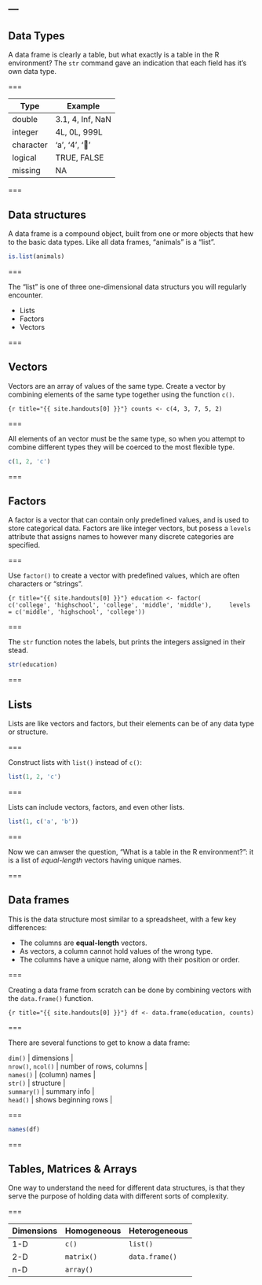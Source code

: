 ---
---

## Data Types

A data frame is clearly a table, but what exactly is a table in the R
environment? The `str` command gave an indication that each field has it's own
data type.

===

| Type      | Example           |
|-----------+-------------------|
| double    | 3.1, 4, Inf, NaN  |
| integer   | 4L, 0L, 999L      |
| character | 'a', '4', '👏'    |
| logical   | TRUE, FALSE       |
| missing   | NA                |

===

## Data structures

A data frame is a compound object, built from one or more objects that hew to
the basic data types. Like all data frames, "animals" is a "list".

```r
is.list(animals)
```


===

The "list" is one of three one-dimensional data structurs you will regularly
encounter.

- Lists
- Factors
- Vectors

===

## Vectors

Vectors are an array of values of the same type. Create a vector by combining
elements of the same type together using the function `c()`.

```{r title="{{ site.handouts[0] }}"}
counts <- c(4, 3, 7, 5, 2)
```

===

All elements of an vector must be the same type, so when you attempt to combine
different types they will be coerced to the most flexible type.

```r
c(1, 2, 'c')
```

===

## Factors

A factor is a vector that can contain only predefined values, and is used to
store categorical data. Factors are like integer vectors, but posess a `levels`
attribute that assigns names to however many discrete categories are specified.

===

Use `factor()` to create a vector with predefined values, which are often
characters or "strings".

```{r title="{{ site.handouts[0] }}"}
education <- factor(
    c('college', 'highschool', 'college', 'middle', 'middle'),
    levels = c('middle', 'highschool', 'college'))
```

===

The `str` function notes the labels, but prints the integers assigned in their
stead.

```r
str(education)
```

===

## Lists

Lists are like vectors and factors, but their elements can be of any data type
or structure.

===

Construct lists with `list()` instead of `c()`:

```r
list(1, 2, 'c')
```

===

Lists can include vectors, factors, and even other lists.

```r
list(1, c('a', 'b'))
```

===

Now we can anwser the question, "What is a table in the R environment?": it is a
list of *equal-length* vectors having unique names.

===

## Data frames

This is the data structure most similar to a spreadsheet, with a few key
differences:

- The columns are **equal-length** vectors.
- As vectors, a column cannot hold values of the wrong type.
- The columns have a unique name, along with their position or order.

===

Creating a data frame from scratch can be done by combining vectors with the
`data.frame()` function.

```{r title="{{ site.handouts[0] }}"}
df <- data.frame(education, counts)
```

===

There are several functions to get to know a data frame:

| `dim()`            | dimensions              |
| `nrow()`, `ncol()` | number of rows, columns |
| `names()`          | (column) names          |
| `str()`            | structure               |
| `summary()`        | summary info            |
| `head()`           | shows beginning rows    |

===

```r
names(df)
```

===

## Tables, Matrices & Arrays

One way to understand the need for different data structures, is that they serve
the purpose of holding data with different sorts of complexity.

===

| Dimensions | Homogeneous | Heterogeneous  |
|------------+-------------+----------------|
| 1-D        | `c()`       | `list()`       |
| 2-D        | `matrix()`  | `data.frame()` |
| n-D        | `array()`   |                |

